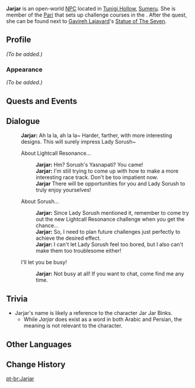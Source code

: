 {{Meta
<!-- Remove this template after adding the missing info -->
|missing_NPC_profile  = yes
}}
{{Character Infobox
|type             = Open-World NPC
|group            = Pari
|image            = NPC Jarjar.png
|realname         = <!-- Optional, if different from in-game name -->
|deceased         = <!-- Past (for deceased prior to events of the game) or free response -->
|region           = Sumeru
|location         = Sumeru
|affiliation      = 
|title            = 

|ancestry         = <!-- Clan/family -->
|father           = 
|mother           = 
|spouse           = 
|sibling          = 
|child            = 
|relative         = 

|voiceEN          = 
|voiceCN          = 
|voiceJP          = 
|dialoguereward   = 
}}
'''Jarjar''' is an open-world [[NPC]] located in [[Tunigi Hollow]], [[Sumeru]]. She is member of the [[Pari]] that sets up challenge courses in the {{Quest|Lightcall Resonance}}. After the quest, she can be found next to [[Gavireh Lajavard]]'s [[Statue of The Seven]].
<!--
==Location==
{{subst:#tag:gallery|
NPC Location {{subst:#titleparts:{{subst:PAGENAME}}}}.png{{subst:!}}{{subst:#titleparts:{{subst:PAGENAME}}}}'s location
NPC Location {{subst:#titleparts:{{subst:PAGENAME}}}} Context.png{{subst:!}}Additional context
}}
-->
==Profile==
''(To be added.)''

===Appearance===
''(To be added.)''

==Quests and Events==
{{Quests and Events}}
<!--
==Idle Quotes==
{{Dialogue Start}}
: {{DIcon|Idle}} {{Tx}}
:: {{A|VO {{subst:#titleparts:{{subst:PAGENAME}}}} 01.ogg}} "{{Tx}}"
{{Dialogue End}}
-->
==Dialogue==
{{Dialogue Start}}
:'''Jarjar:''' Ah la la, ah la la~ Harder, farther, with more interesting designs. This will surely impress Lady Sorush~
:{{DIcon}} About Lightcall Resonance...
::'''Jarjar:''' Hm? Sorush's Yasnapati? You came!
::'''Jarjar:''' I'm still trying to come up with how to make a more interesting race track. Don't be too impatient now.
::'''Jarjar''' There will be opportunities for you and Lady Sorush to truly enjoy yourselves!
:{{DIcon}} About Sorush...
::'''Jarjar:''' Since Lady Sorush mentioned it, remember to come try out the new Lightcall Resonance challenge when you get the chance...
::'''Jarjar:''' So, I need to plan future challenges just perfectly to achieve the desired effect.
::'''Jarjar:''' I can't let Lady Sorush feel too bored, but I also can't make them too troublesome either!
:{{DIcon}} I'll let you be busy!
::'''Jarjar:''' Not busy at all! If you want to chat, come find me any time.
{{Dialogue End}}
<!--
==Event Dialogue==
===Event Name===
{{Dialogue Start}}
:'''Jarjar:'''
{{Dialogue End}}
-->
==Trivia==
* Jarjar's name is likely a reference to the {{w|Star Wars}} character Jar Jar Binks.
** While ''Jarjar'' does exist as a word in both Arabic and Persian, the meaning is not relevant to the character.

==Other Languages==
{{Other Languages|default_hidden=1
|en      = Jarjar
|zhs     = 贾尔贾
|zhs_rm  = Jiǎ'ěrjiǎ
|zht     = 賈爾賈
|zht_rm  = Jiǎ'ěrjiǎ
|ja      = ジャルジャー
|ja_rm   = Jarujaa
|ko      = 자자
|es      = Jarjar
|fr      = Jarjar
|ru      = Джарджар
|th      = Jarjar
|vi      = Jarjar
|de      = Jarjar
|id      = Jarjar
|pt      = Jarjar
|tr      = Jarjar
|it      = Jarjar
}}

==Change History==
{{Change History|3.6}}
<!--
==References==
{{Reflist}}
-->

[[pt-br:Jarjar]]